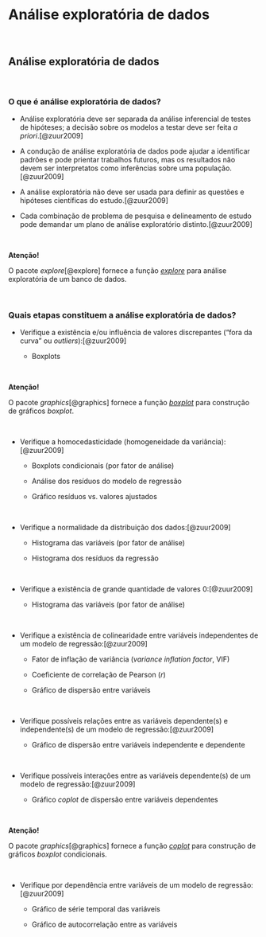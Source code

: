 # **Análise exploratória de dados** {#analise-exploratoria-dados}

<br>

## Análise exploratória de dados {#analise-exploratoria}

<br>

### O que é análise exploratória de dados?

-   Análise exploratória deve ser separada da análise inferencial de testes de hipóteses; a decisão sobre os modelos a testar deve ser feita *a priori*.[@zuur2009]

-   A condução de análise exploratória de dados pode ajudar a identificar padrões e pode prientar trabalhos futuros, mas os resultados não devem ser interpretatos como inferências sobre uma população.[@zuur2009]

- A análise exploratória não deve ser usada para definir as questões e hipóteses científicas do estudo.[@zuur2009]

-   Cada combinação de problema de pesquisa e delineamento de estudo pode demandar um plano de análise exploratório distinto.[@zuur2009]

<br>

::: {.infobox .Rlogo data-latex="{Rlogo}"}
**Atenção!**

O pacote *explore*[@explore] fornece a função [*explore*](https://www.rdocumentation.org/packages/explore/versions/1.0.2/topics/explore) para análise exploratória de um banco de dados.
:::

<br>

### Quais etapas constituem a análise exploratória de dados?

-   Verifique a existência e/ou influência de valores discrepantes ("fora da curva" ou *outliers*):[@zuur2009]

    -   Boxplots

<br>

::: {.infobox .Rlogo data-latex="{Rlogo}"}
**Atenção!**

O pacote *graphics*[@graphics] fornece a função [*boxplot*](https://www.rdocumentation.org/packages/graphics/versions/3.6.2/topics/boxplot) para construção de gráficos *boxplot*.
:::

<br>

-  Verifique a homocedasticidade (homogeneidade da variância):[@zuur2009]

    -   Boxplots condicionais (por fator de análise)
    
    - Análise dos resíduos do modelo de regressão
    
    - Gráfico resíduos vs. valores ajustados

<br>

-  Verifique a normalidade da distribuição dos dados:[@zuur2009]

    -   Histograma das variáveis (por fator de análise)
    
    - Histograma dos resíduos da regressão
    
<br>

-  Verifique a existência de grande quantidade de valores 0:[@zuur2009]

    -   Histograma das variáveis (por fator de análise)
    
<br>

-  Verifique a existência de colinearidade entre variáveis independentes de um modelo de regressão:[@zuur2009]

    - Fator de inflação de variância (*variance inflation factor*, VIF)
    
    - Coeficiente de correlação de Pearson ($r$)
    
    - Gráfico de dispersão entre variáveis
    
<br>

-  Verifique possíveis relações entre as variáveis dependente(s) e independente(s) de um modelo de regressão:[@zuur2009]

    - Gráfico de dispersão entre variáveis independente e dependente
    
<br>

-  Verifique possíveis interações entre as variáveis dependente(s) de um modelo de regressão:[@zuur2009]

    - Gráfico *coplot* de dispersão entre variáveis dependentes

<br>

::: {.infobox .Rlogo data-latex="{Rlogo}"}
**Atenção!**

O pacote *graphics*[@graphics] fornece a função [*coplot*](https://www.rdocumentation.org/packages/graphics/versions/3.6.2/topics/coplot) para construção de gráficos *boxplot* condicionais.
:::

<br>

-  Verifique por dependência entre variáveis de um modelo de regressão:[@zuur2009]

    - Gráfico de série temporal das variáveis
    
    - Gráfico de autocorrelação entre as variáveis

<br>
